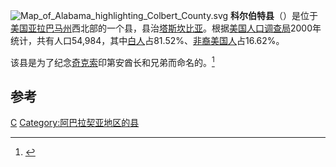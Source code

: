 {{noteTA
|G1=USStates
|1=zh-cn:科尔伯特; zh-tw:科爾伯特; zh-hk:高拔;
}}
[[File:Map_of_Alabama_highlighting_Colbert_County.svg|right]]
'''科尔伯特县'''（{{lang-en|Colbert County}}）是位于[[美国|美国]][[亚拉巴马州|亚拉巴马州]]西北部的一个县，县治[[塔斯坎比亚_(亚拉巴马州)|塔斯坎比亚]]。根据[[美国人口调查局|美国人口调查局]]2000年统计，共有人口54,984，其中[[白人|白人]]占81.52%、[[非裔美国人|非裔美国人]]占16.62%。

该县是为了纪念[[奇克索人|奇克索]]印第安酋长{{le|乔治·科尔伯特|George Colbert}}和{{le|利维·科尔伯特|Levi Colbert}}兄弟而命名的。<ref name="ccweb">{{cite web | title = Colbert County Website | url = http://www.colbertcounty.org | access-date = 2007-05-16 | archive-date = 2017-12-08 | archive-url = https://web.archive.org/web/20171208044152/http://www.colbertcounty.org/ | dead-url = no }}</ref>

==参考==
{{reflist}}
{{Alabama-stub}}

{{科爾伯特縣 (阿拉巴馬州)}}
{{Alabama}}

[[Category:亞拉巴馬州行政區劃|C]]
[[Category:阿巴拉契亚地区的县|Category:阿巴拉契亚地区的县]]